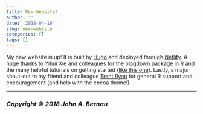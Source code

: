```yaml
---
title: New Website!
author: ''
date: '2018-04-16'
slug: new-website
categories: []
tags: []
---
```


My new website is up! It is built by [Hugo](https://gohugo.io/) and deployed through [Netlify](https://www.netlify.com/). A huge thanks to Yihui Xie and colleagues for the [blogdown package in R](https://bookdown.org/yihui/blogdown/) and the many helpful tutorials on getting started ([like this one](https://alison.rbind.io/post/up-and-running-with-blogdown/)). Lastly, a major shout-out to my friend and colleague [Trent Ryan](https://trent.netlify.com/about/) for general R support and encouragement (and help with the cocoa theme!). 

___

### *Copyright &copy; 2018 John A. Bernau*
